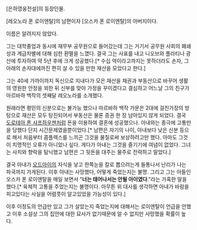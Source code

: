 [은하영웅전설]의 등장인물. 

[레오노라 폰 로이엔탈]의 남편이자 [오스카 폰 로이엔탈]의 아버지이다. 

이름은 알려지지 않았다.

그는 대학졸업과 동시에 재무부 공무원으로 들어갔는데 그는 거기서 공무원 사회의 폐쇄성과 계급차별에 대해 심한 환멸을 느꼈다. 결국 그는 사표를 내고 니오브와 플라티나 광산에 투자하여 약 5년 후에 크게 성공했다.[* 수십 억이라고까지는 못하더라도 손자, 그 아래의 손자대에까진 편히 살 수 있을 만한 재산을 모았다고 한다.]

그는 40세 가까이까지 독신으로 지내다가 모은 재산을 채권과 부동산으로 바꾸어 생활의 영원한 안정을 꾀한 뒤 신부를 맞아 가정을 꾸미겠다고 결심하고 어느날 그의 친구가 마르바하 백작의 셋째달 레오노라를 소개했다. 

원래라면 평민의 신분으로는 불가능 했으나 마르바하 백작 가문은 2대에 걸친가장의 방탕으로 재산은 모두 탕진되어서 부동산은 물론 증권 한 장 남아있지 않게 되었다. 결국 [[도로테아 폰 샤프하우젠]]처럼 돈을 이용하여 결혼에 성공했으나. 아내와는 종극에 고통만을 당했다 단지 시간문제였을뿐이었다.[* 남편은 자기의 나이, 아내보다 낮은 신분 등으로 해서 처음부터 콤플렉스를 느끼곤 그것을 물질로써 보상하려고만 했다. 아마도 그것이 치명적인 오류가 아니었나 싶다. 게다가 아내는 그것을 즐기기에 여념이 없었다. 그녀는 사치와 향락을 탐닉했고 남편은 그 뒷돈을 대주는 물주로 전락하고 말았다.]
  
결국 아내가 [[오드아이]]의 자식을 낳고 한쪽눈을 칼로 뽑으려는게 들통나서 난리가 나는 파국까지 가게된다. 이후 아내는 사망했다, 어떻게 죽었는지는 불명. 그리고 그는 아들인 오스카 폰 로이엔탈을 매일 보면서 "'''너는 태어나서는 안될 아이였다'''."라는 가혹한 말을했다.[* 육체적 고통을 주었는지는 불명이다. 아무튼 위 대사를 생각하면 아내가 바람을 피고있다는 사실을 어렴풋이 알고있었을 가능성이 있다.]

이후 이정도의 언급만 있고 그가 살았는지 죽었는지에 대해서는 로이엔탈이 언급을 안했고 이후 소설상 그의 집안에 대한 묘사가 없기때문에 알 수 없지만 사망했을 확률이 높다.
